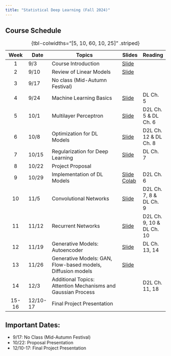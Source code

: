 ```yaml
---
title: "Statistical Deep Learning (Fall 2024)"
---
```


## Course Schedule {.smaller}

| Week | Date | Topics | Slides | Reading |
|:---------:|-----------|----------------------------------------|-----------|----------|
| 1 | 9/3 | Course Introduction | [Slide](slides/01-intro.qmd) |  |
| 2 | 9/10 | Review of Linear Models | [Slide](slides/02-lm.qmd) |  |
| 3 | 9/17 | No class (Mid-Autumn Festival) |  |  |
| 4 | 9/24 | Machine Learning Basics | [Slide](slides/03-ml_basics.qmd) | DL Ch. 5 |
| 5 | 10/1 | Multilayer Perceptron | [Slide](slides/04-mlp.qmd) | D2L Ch. 5 & DL Ch. 6 |
| 6 | 10/8 | Optimization for DL Models | [Slide](slides/05-optimization.qmd) | D2L Ch. 12 & DL Ch. 8 |
| 7 | 10/15 | Regularization for Deep Learning | [Slide](slides/06-regularization.qmd) | DL Ch. 7 |
| 8 | 10/22 | Project Proposal |  |  |
| 9 | 10/29 | Implementation of DL Models | [Slide](slides/07-implementation.qmd) [Colab](https://colab.research.google.com/drive/1W8qPFQ48jAlKFRt1G16nCN0s0KiKLzLl?authuser=1#scrollTo=pn69KjwB6hw2) | D2L Ch. 6 |
| 10 | 11/5 | Convolutional Networks | [Slide](slides/08-cnn.qmd)  | D2L Ch. 7, 8 & DL Ch. 9 |
| 11 | 11/12 | Recurrent Networks | [Slide](slides/09-rnn.qmd) | D2L Ch. 9, 10 & DL Ch. 10 |
| 12 | 11/19 | Generative Models: Autoencoder | [Slide](slides/10-generative_model.qmd) | DL Ch. 13, 14 |
| 13 | 11/26 | Generative Models: GAN, Flow-based models, Diffusion models | [Slide](slides/11-generative_model_2.qmd) |  |
| 14 | 12/3 | Additional Topics: Attention Mechanisms and Gaussian Process |  | D2L Ch. 11, 18 |
| 15-16 | 12/10-17 | Final Project Presentation |  |  | 

: {tbl-colwidths="\[5, 10, 60, 10, 25\]" .striped}


## Important Dates:

-  9/17: No Class (Mid-Autumn Festival)
-  10/22: Proposal Presentation
-  12/10-17: Final Project Presentation
